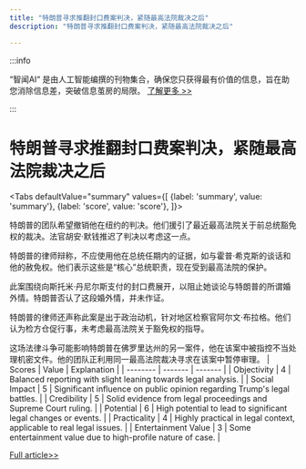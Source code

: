 ```yaml
---
title: "特朗普寻求推翻封口费案判决，紧随最高法院裁决之后"
description: "特朗普寻求推翻封口费案判决，紧随最高法院裁决之后"

---
```



:::info

“智闻AI“ 是由人工智能编撰的刊物集合，确保您只获得最有价值的信息，旨在助您消除信息差，突破信息茧房的局限。  [了解更多 >>](/)

:::

# 特朗普寻求推翻封口费案判决，紧随最高法院裁决之后


<Tabs
	defaultValue="summary"
	values={[
	{label: 'summary', value: 'summary'},
	{label: 'score', value: 'score'},
]}>
<TabItem value="summary">


特朗普的团队希望撤销他在纽约的判决。他们援引了最近最高法院关于前总统豁免权的裁决。法官胡安·默钱推迟了判决以考虑这一点。

特朗普的律师辩称，不应使用他在总统任期内的证据，如与霍普·希克斯的谈话和他的赦免权。他们表示这些是“核心”总统职责，现在受到最高法院的保护。

此案围绕向斯托米·丹尼尔斯支付的封口费展开，以阻止她谈论与特朗普的所谓婚外情。特朗普否认了这段婚外情，并未作证。

特朗普的律师还声称此案是出于政治动机，针对地区检察官阿尔文·布拉格。他们认为检方仓促行事，未考虑最高法院关于豁免权的指导。

这场法律斗争可能影响特朗普在佛罗里达州的另一案件，他在该案中被指控不当处理机密文件。他的团队正利用同一最高法院裁决寻求在该案中暂停审理。
</TabItem>
<TabItem value="score">
	| Scores     | Value   | Explanation |
	| -------- | ------- | ------- |
	| Objectivity  | 4    | Balanced reporting with slight leaning towards legal analysis.    |
	| Social Impact | 5     | Significant influence on public opinion regarding Trump's legal battles.    |
	| Credibility    | 5    | Solid evidence from legal proceedings and Supreme Court ruling.    |
	| Potential    | 6    | High potential to lead to significant legal changes or events.    |
	| Practicality    | 4    | Highly practical in legal context, applicable to real legal issues.    |
	| Entertainment Value    | 3    | Some entertainment value due to high-profile nature of case.    |
</TabItem>
</Tabs>

[Full article>>](https://www.cnbc.com/2024/07/11/trump-asks-judge-to-toss-out-guilty-verdict-in-hush-money-case-after-supreme-court-decision.html)
